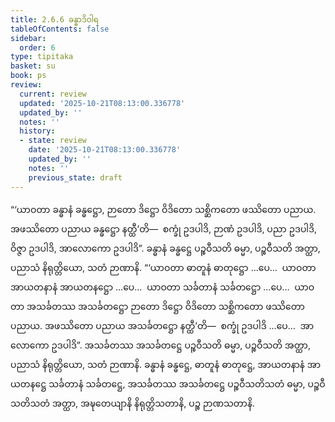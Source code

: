 ```yaml
---
title: 2.6.6 ခန္ဓာဒိဝါရ
tableOfContents: false
sidebar:
  order: 6
type: tipitaka
basket: su
book: ps
review:
  current: review
  updated: '2025-10-21T08:13:00.336778'
  updated_by: ''
  notes: ''
  history:
  - state: review
    date: '2025-10-21T08:13:00.336778'
    updated_by: ''
    notes: ''
    previous_state: draft
---
```



<DynamicBreadcrumb />


<ReviewStatus review={frontmatter.review} showDetails={true} />

<HypothesisAnnotation frontmatter={frontmatter} />

<Division number="35" book="ps" e="ch" v="26" p="39">

<Paragraph number="1609" book="ps">
“‘ယာဝတာ ခန္ဓာနံ ခန္ဓဋ္ဌော, ဉာတော ဒိဋ္ဌော ဝိဒိတော သစ္ဆိကတော ဖဿိတော ပညာယ. အဖဿိတော ပညာယ ခန္ဓဋ္ဌော နတ္ထီ’တိ—  စက္ခုံ ဥဒပါဒိ, ဉာဏံ ဥဒပါဒိ, ပညာ ဥဒပါဒိ, ဝိဇ္ဇာ ဥဒပါဒိ, အာလောကော ဥဒပါဒိ”. ခန္ဓာနံ ခန္ဓဋ္ဌေ ပဉ္စဝီသတိ ဓမ္မာ, ပဉ္စဝီသတိ အတ္ထာ, ပညာသံ နိရုတ္တိယော, သတံ ဉာဏာနိ.
</Paragraph>

<Paragraph number="1610" book="ps">
“‘ယာဝတာ ဓာတူနံ ဓာတုဋ္ဌော …ပေ…  ယာဝတာ အာယတနာနံ အာယတနဋ္ဌော …ပေ…  ယာဝတာ သင်္ခတာနံ သင်္ခတဋ္ဌော …ပေ…  ယာဝတာ အသင်္ခတဿ အသင်္ခတဋ္ဌော ဉာတော ဒိဋ္ဌော ဝိဒိတော သစ္ဆိကတော ဖဿိတော ပညာယ. အဖဿိတော ပညာယ အသင်္ခတဋ္ဌော နတ္ထီ’တိ—  စက္ခုံ ဥဒပါဒိ …ပေ…  အာလောကော ဥဒပါဒိ”. အသင်္ခတဿ အသင်္ခတဋ္ဌေ ပဉ္စဝီသတိ ဓမ္မာ, ပဉ္စဝီသတိ အတ္ထာ, ပညာသံ နိရုတ္တိယော, သတံ ဉာဏာနိ.
</Paragraph>

<Paragraph number="1611" book="ps">
ခန္ဓာနံ ခန္ဓဋ္ဌေ, ဓာတူနံ ဓာတုဋ္ဌေ, အာယတနာနံ အာယတနဋ္ဌေ သင်္ခတာနံ သင်္ခတဋ္ဌေ, အသင်္ခတဿ အသင်္ခတဋ္ဌေ ပဉ္စဝီသတိသတံ ဓမ္မာ, ပဉ္စဝီသတိသတံ အတ္ထာ, အဍ္ဎတေယျာနိ နိရုတ္တိသတာနိ, ပဉ္စ ဉာဏသတာနိ.
</Paragraph>
</Division>